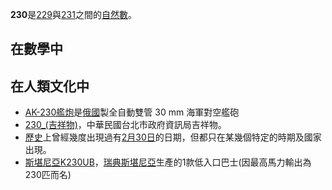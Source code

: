 {{Unreferenced|time=2020-12-02T17:06:55+00:00}}
{{noteTA|G1=Math}}
{{整数
| 质因数分解 =<math>2 \times 5 \times 23</math> 
| 正因數 = 
| 罗马数字 = CCXXX
}}
'''230'''是[[229|229]]與[[231|231]]之間的[[自然數|自然數]]。

== 在數學中 ==
{{數字性質|use math=yes}}

== 在人類文化中 ==
*[[AK-230艦炮|AK-230艦炮]]是[[俄國|俄國]]製全自動雙管 30 mm 海軍對空艦砲
*[[230_(吉祥物)|230_(吉祥物)]]，中華民國台北市政府資訊局吉祥物。
*[[歷史|歷史]]上曾經幾度出現過有[[2月30日|2月30日]]的日期，但都只在某幾個特定的時期及國家出現。
*[[斯堪尼亞K230UB|斯堪尼亞K230UB]]，[[瑞典|瑞典]][[斯堪尼亞|斯堪尼亞]]生產的1款低入口巴士(因最高馬力輸出為230匹而名)